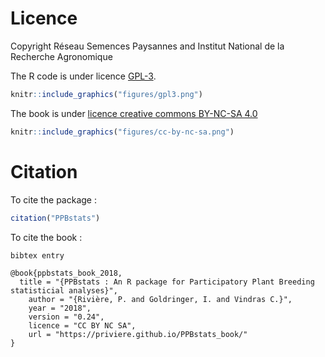 
# Licence

Copyright Réseau Semences Paysannes and Institut National de la Recherche Agronomique

The R code is under licence [GPL-3](https://www.gnu.org/licenses/gpl-3.0.en.html).

```r
knitr::include_graphics("figures/gpl3.png")
```


The book is under [licence creative commons BY-NC-SA 4.0](http://creativecommons.org/licenses/by-nc-sa/4.0/)

```r
knitr::include_graphics("figures/cc-by-nc-sa.png")
```


# Citation

To cite the package :

```r
citation("PPBstats")
```

To cite the book :

```
bibtex entry

@book{ppbstats_book_2018,
  title = "{PPBstats : An R package for Participatory Plant Breeding statisticial analyses}",
	author = "{Rivière, P. and Goldringer, I. and Vindras C.}",
	year = "2018",
	version = "0.24",
	licence = "CC BY NC SA",
	url = "https://priviere.github.io/PPBstats_book/"
}
```
